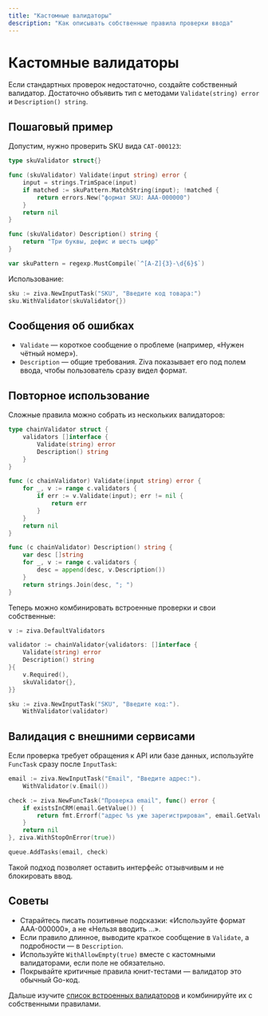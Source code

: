 ```yaml
---
title: "Кастомные валидаторы"
description: "Как описывать собственные правила проверки ввода"
---
```


# Кастомные валидаторы

Если стандартных проверок недостаточно, создайте собственный валидатор. Достаточно объявить тип с методами `Validate(string) error` и `Description() string`.

## Пошаговый пример

Допустим, нужно проверить SKU вида `CAT-000123`:

```go
type skuValidator struct{}

func (skuValidator) Validate(input string) error {
    input = strings.TrimSpace(input)
    if matched := skuPattern.MatchString(input); !matched {
        return errors.New("формат SKU: AAA-000000")
    }
    return nil
}

func (skuValidator) Description() string {
    return "Три буквы, дефис и шесть цифр"
}

var skuPattern = regexp.MustCompile(`^[A-Z]{3}-\d{6}$`)
```

Использование:

```go
sku := ziva.NewInputTask("SKU", "Введите код товара:")
sku.WithValidator(skuValidator{})
```

## Сообщения об ошибках

- `Validate` — короткое сообщение о проблеме (например, «Нужен чётный номер»).
- `Description` — общие требования. Ziva показывает его под полем ввода, чтобы пользователь сразу видел формат.

## Повторное использование

Сложные правила можно собрать из нескольких валидаторов:

```go
type chainValidator struct {
    validators []interface {
        Validate(string) error
        Description() string
    }
}

func (c chainValidator) Validate(input string) error {
    for _, v := range c.validators {
        if err := v.Validate(input); err != nil {
            return err
        }
    }
    return nil
}

func (c chainValidator) Description() string {
    var desc []string
    for _, v := range c.validators {
        desc = append(desc, v.Description())
    }
    return strings.Join(desc, "; ")
}
```

Теперь можно комбинировать встроенные проверки и свои собственные:

```go
v := ziva.DefaultValidators

validator := chainValidator{validators: []interface {
    Validate(string) error
    Description() string
}{
    v.Required(),
    skuValidator{},
}}

sku := ziva.NewInputTask("SKU", "Введите код:").
    WithValidator(validator)
```

## Валидация с внешними сервисами

Если проверка требует обращения к API или базе данных, используйте `FuncTask` сразу после `InputTask`:

```go
email := ziva.NewInputTask("Email", "Введите адрес:").
    WithValidator(v.Email())

check := ziva.NewFuncTask("Проверка email", func() error {
    if existsInCRM(email.GetValue()) {
        return fmt.Errorf("адрес %s уже зарегистрирован", email.GetValue())
    }
    return nil
}, ziva.WithStopOnError(true))

queue.AddTasks(email, check)
```

Такой подход позволяет оставить интерфейс отзывчивым и не блокировать ввод.

## Советы

- Старайтесь писать позитивные подсказки: «Используйте формат AAA-000000», а не «Нельзя вводить …».
- Если правило длинное, выводите краткое сообщение в `Validate`, а подробности — в `Description`.
- Используйте `WithAllowEmpty(true)` вместе с кастомными валидаторами, если поле не обязательно.
- Покрывайте критичные правила юнит-тестами — валидатор это обычный Go-код.

Дальше изучите [список встроенных валидаторов](/ru/validation/built-in-validators) и комбинируйте их с собственными правилами.
